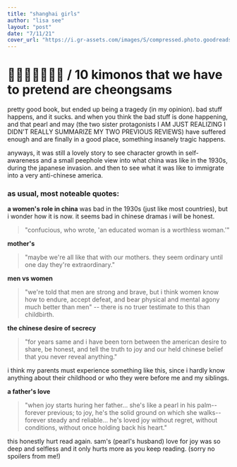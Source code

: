 ```yaml
---
title: "shanghai girls"
author: "lisa see"
layout: "post"
date: "7/11/21"
cover_url: "https://i.gr-assets.com/images/S/compressed.photo.goodreads.com/books/1327968416l/5960325.jpg"
---
```


# 👘👘👘👘👘👘👘 / 10 kimonos that we have to pretend are cheongsams

pretty good book, but ended up being a tragedy (in my opinion). bad stuff
happens, and it sucks. and when you think the bad stuff is done happening,
and that pearl and may (the two sister protagonists I AM JUST REALIZING I
DIDN'T REALLY SUMMARIZE MY TWO PREVIOUS REVIEWS) have suffered enough and are
finally in a good place, something insanely tragic happens.

anyways, it was still a lovely story to see character growth in self-awareness
and a small peephole view into what china was like in the 1930s, during the japanese
invasion. and then to see what it was like to immigrate into a very anti-chinese
america.

### as usual, most noteable quotes:

**a women's role in china** was bad in the 1930s (just like most countries), but
i wonder how it is now. it seems bad in chinese dramas i will be honest.

> "confucious, who wrote, 'an educated woman is a worthless woman.'"

**mother's**

> "maybe we're all like that with our mothers. they seem ordinary until one day
> they're extraordinary."

**men vs women**

> "we're told that men are strong and brave, but i think women know how to endure,
> accept defeat, and bear physical and mental agony much better than men" -- there is
> no truer testimate to this than childbirth.

**the chinese desire of secrecy**

> "for years same and i have been torn between the american desire to share, be honest,
> and tell the truth to joy and our held chinese belief that you never reveal anything."

i think my parents must experience something like this, since i hardly know anything about
their childhood or who they were before me and my siblings.

**a father's love**

> "when joy starts huring her father... she's like a pearl in his palm--
> forever previous; to joy, he's the solid ground on which she walks--
> forever steady and reliable... he's loved joy without regret, without conditions, without
> once holding back his heart."

this honestly hurt read again. sam's (pearl's husband) love
for joy was so deep and selfless and it only hurts more as you keep reading.
(sorry no spoilers from me!)
